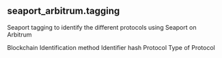 ## seaport_arbitrum.tagging 
Seaport tagging to identify the different protocols using Seaport on Arbitrum 


<ParamField path="blockchain">
Blockchain
</ParamField>
<ParamField path="tagging_method">
Identification method
</ParamField>
<ParamField path="identifier">
Identifier hash
</ParamField>
<ParamField path="protocol">
Protocol
</ParamField>
<ParamField path="protocol_type">
Type of Protocol
</ParamField>
